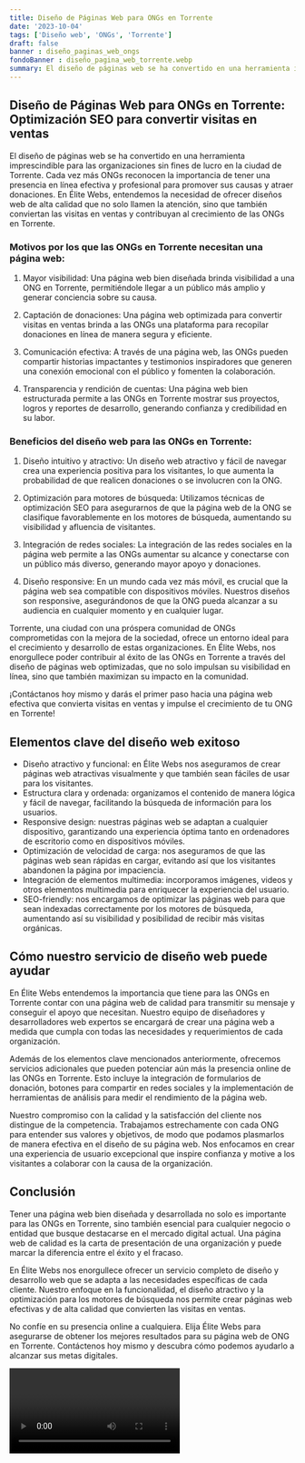```yaml
---
title: Diseño de Páginas Web para ONGs en Torrente
date: '2023-10-04'
tags: ['Diseño web', 'ONGs', 'Torrente']
draft: false
banner : diseño_paginas_web_ongs
fondoBanner : diseño_pagina_web_torrente.webp
summary: El diseño de páginas web se ha convertido en una herramienta imprescindible para las organizaciones sin fines de lucro en la ciudad de Torrente. Cada vez más ONGs reconocen la importancia de tener una presencia en línea efectiva y profesional para promover sus causas y atraer donaciones. En Élite Webs, entendemos la necesidad de ofrecer diseños web de alta calidad que no solo llamen la atención, sino que también conviertan las visitas en ventas y contribuyan al crecimiento de las ONGs en Torrente.
---
```


## Diseño de Páginas Web para ONGs en Torrente: Optimización SEO para convertir visitas en ventas

El diseño de páginas web se ha convertido en una herramienta imprescindible para las organizaciones sin fines de lucro en la ciudad de Torrente. Cada vez más ONGs reconocen la importancia de tener una presencia en línea efectiva y profesional para promover sus causas y atraer donaciones. En Élite Webs, entendemos la necesidad de ofrecer diseños web de alta calidad que no solo llamen la atención, sino que también conviertan las visitas en ventas y contribuyan al crecimiento de las ONGs en Torrente.

### Motivos por los que las ONGs en Torrente necesitan una página web:

1. Mayor visibilidad: Una página web bien diseñada brinda visibilidad a una ONG en Torrente, permitiéndole llegar a un público más amplio y generar conciencia sobre su causa.

2. Captación de donaciones: Una página web optimizada para convertir visitas en ventas brinda a las ONGs una plataforma para recopilar donaciones en línea de manera segura y eficiente.

3. Comunicación efectiva: A través de una página web, las ONGs pueden compartir historias impactantes y testimonios inspiradores que generen una conexión emocional con el público y fomenten la colaboración.

4. Transparencia y rendición de cuentas: Una página web bien estructurada permite a las ONGs en Torrente mostrar sus proyectos, logros y reportes de desarrollo, generando confianza y credibilidad en su labor.

### Beneficios del diseño web para las ONGs en Torrente:

1. Diseño intuitivo y atractivo: Un diseño web atractivo y fácil de navegar crea una experiencia positiva para los visitantes, lo que aumenta la probabilidad de que realicen donaciones o se involucren con la ONG.

2. Optimización para motores de búsqueda: Utilizamos técnicas de optimización SEO para asegurarnos de que la página web de la ONG se clasifique favorablemente en los motores de búsqueda, aumentando su visibilidad y afluencia de visitantes.

3. Integración de redes sociales: La integración de las redes sociales en la página web permite a las ONGs aumentar su alcance y conectarse con un público más diverso, generando mayor apoyo y donaciones.

4. Diseño responsive: En un mundo cada vez más móvil, es crucial que la página web sea compatible con dispositivos móviles. Nuestros diseños son responsive, asegurándonos de que la ONG pueda alcanzar a su audiencia en cualquier momento y en cualquier lugar.

Torrente, una ciudad con una próspera comunidad de ONGs comprometidas con la mejora de la sociedad, ofrece un entorno ideal para el crecimiento y desarrollo de estas organizaciones. En Élite Webs, nos enorgullece poder contribuir al éxito de las ONGs en Torrente a través del diseño de páginas web optimizadas, que no solo impulsan su visibilidad en línea, sino que también maximizan su impacto en la comunidad.

¡Contáctanos hoy mismo y darás el primer paso hacia una página web efectiva que convierta visitas en ventas y impulse el crecimiento de tu ONG en Torrente!

<GifSeo />

<Cta />

## Elementos clave del diseño web exitoso

- Diseño atractivo y funcional: en Élite Webs nos aseguramos de crear páginas web atractivas visualmente y que también sean fáciles de usar para los visitantes.
- Estructura clara y ordenada: organizamos el contenido de manera lógica y fácil de navegar, facilitando la búsqueda de información para los usuarios.
- Responsive design: nuestras páginas web se adaptan a cualquier dispositivo, garantizando una experiencia óptima tanto en ordenadores de escritorio como en dispositivos móviles.
- Optimización de velocidad de carga: nos aseguramos de que las páginas web sean rápidas en cargar, evitando así que los visitantes abandonen la página por impaciencia.
- Integración de elementos multimedia: incorporamos imágenes, videos y otros elementos multimedia para enriquecer la experiencia del usuario.
- SEO-friendly: nos encargamos de optimizar las páginas web para que sean indexadas correctamente por los motores de búsqueda, aumentando así su visibilidad y posibilidad de recibir más visitas orgánicas.

## Cómo nuestro servicio de diseño web puede ayudar

En Élite Webs entendemos la importancia que tiene para las ONGs en Torrente contar con una página web de calidad para transmitir su mensaje y conseguir el apoyo que necesitan. Nuestro equipo de diseñadores y desarrolladores web expertos se encargará de crear una página web a medida que cumpla con todas las necesidades y requerimientos de cada organización.

Además de los elementos clave mencionados anteriormente, ofrecemos servicios adicionales que pueden potenciar aún más la presencia online de las ONGs en Torrente. Esto incluye la integración de formularios de donación, botones para compartir en redes sociales y la implementación de herramientas de análisis para medir el rendimiento de la página web.

Nuestro compromiso con la calidad y la satisfacción del cliente nos distingue de la competencia. Trabajamos estrechamente con cada ONG para entender sus valores y objetivos, de modo que podamos plasmarlos de manera efectiva en el diseño de su página web. Nos enfocamos en crear una experiencia de usuario excepcional que inspire confianza y motive a los visitantes a colaborar con la causa de la organización.

## Conclusión

Tener una página web bien diseñada y desarrollada no solo es importante para las ONGs en Torrente, sino también esencial para cualquier negocio o entidad que busque destacarse en el mercado digital actual. Una página web de calidad es la carta de presentación de una organización y puede marcar la diferencia entre el éxito y el fracaso.

En Élite Webs nos enorgullece ofrecer un servicio completo de diseño y desarrollo web que se adapta a las necesidades específicas de cada cliente. Nuestro enfoque en la funcionalidad, el diseño atractivo y la optimización para los motores de búsqueda nos permite crear páginas web efectivas y de alta calidad que convierten las visitas en ventas.

No confíe en su presencia online a cualquiera. Elija Élite Webs para asegurarse de obtener los mejores resultados para su página web de ONG en Torrente. Contáctenos hoy mismo y descubra cómo podemos ayudarlo a alcanzar sus metas digitales.

<Video />

<CtaBot job='ONGs' city='Torrente'/>

<Gmaps query='Torrente+españa+maps' />